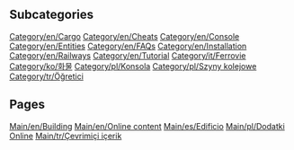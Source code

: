
== Subcategories ==
[[Category/en/Cargo]]
[[Category/en/Cheats]]
[[Category/en/Console]]
[[Category/en/Entities]]
[[Category/en/FAQs]]
[[Category/en/Installation]]
[[Category/en/Railways]]
[[Category/en/Tutorial]]
[[Category/it/Ferrovie]]
[[Category/ko/화물]]
[[Category/pl/Konsola]]
[[Category/pl/Szyny kolejowe]]
[[Category/tr/Öğretici]]

== Pages ==
[[Main/en/Building]]
[[Main/en/Online content]]
[[Main/es/Edificio]]
[[Main/pl/Dodatki Online]]
[[Main/tr/Çevrimiçi içerik]]
